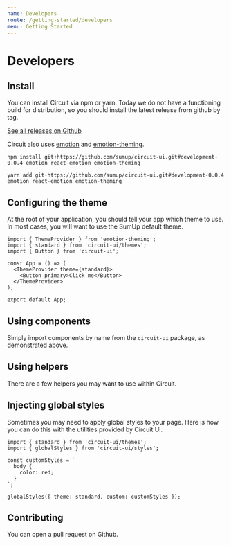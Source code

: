 ```yaml
---
name: Developers
route: /getting-started/developers
menu: Getting Started
---
```


# Developers

## Install

You can install Circuit via npm or yarn. Today we do not have a functioning
build for distribution, so you should install the latest release
from github by tag.

[See all releases on Github](https://github.com/sumup/circuit-ui/releases)

Circuit also uses [emotion](https://github.com/emotion-js/emotion) and [emotion-theming](https://github.com/emotion-js/emotion-theming).

```
npm install git+https://github.com/sumup/circuit-ui.git#development-0.0.4 emotion react-emotion emotion-theming
```

```
yarn add git+https://github.com/sumup/circuit-ui.git#development-0.0.4 emotion react-emotion emotion-theming
```

## Configuring the theme

At the root of your application, you should tell your app which theme to use.
In most cases, you will want to use the SumUp default theme.

```
import { ThemeProvider } from 'emotion-theming';
import { standard } from 'circuit-ui/themes';
import { Button } from 'circuit-ui';

const App = () => (
  <ThemeProvider theme={standard}>
    <Button primary>Click me</Button>
  </ThemeProvider>
);

export default App;
```

## Using components

Simply import components by name from the `circuit-ui` package, as demonstrated
above.

## Using helpers

There are a few helpers you may want to use within Circuit.

## Injecting global styles

Sometimes you may need to apply global styles to your page. Here is how you can do this with the utilities provided by Circuit UI.

```
import { standard } from 'circuit-ui/themes';
import { globalStyles } from 'circuit-ui/styles';

const customStyles = `
  body {
    color: red;
  }
`;

globalStyles({ theme: standard, custom: customStyles });
```

## Contributing

You can open a pull request on Github.
